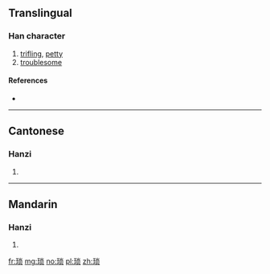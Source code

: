 {{also|瑣}}
==Translingual==

===Han character===
{{Han char|rn=96|rad=玉|as=07|sn=11|four=|canj=一土火月人 (MGFBO)}}

# [[trifling]], [[petty]]
# [[troublesome]]

====References====
* {{Han ref|kx=0733.151|hdz=21115.110|uh=7410|ud=29712}}

----

==Cantonese==

===Hanzi===
{{yue-hanzi|jyut=so2|y=so2|tra=瑣}}

# {{defn|lang=yue|sort=玉07}}

----

==Mandarin==

===Hanzi===
{{cmn-hanzi|tra=瑣|pin=[[bǐng]] ([[bing3]]), [[suǒ]] ([[suo3]])|wg=ping<sup>3</sup>, so<sup>3</sup>}}

# {{defn|lang=cmn|sort=玉07}}

[[fr:琐]]
[[mg:琐]]
[[no:琐]]
[[pl:琐]]
[[zh:琐]]